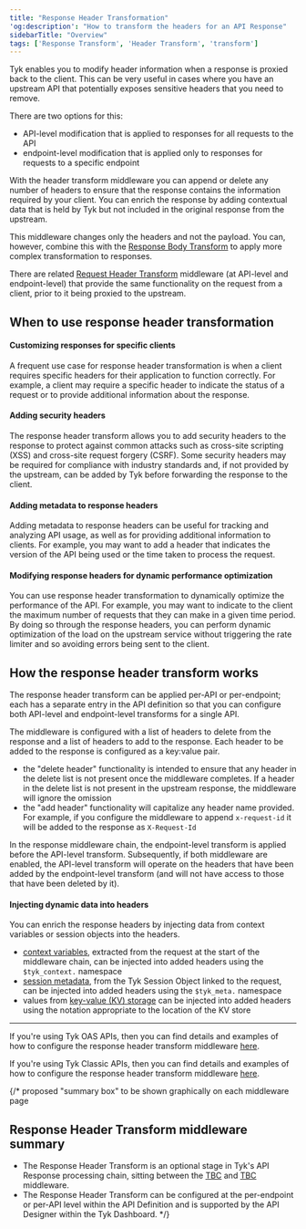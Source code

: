 ```yaml
---
title: "Response Header Transformation"
'og:description': "How to transform the headers for an API Response"
sidebarTitle: "Overview"
tags: ['Response Transform', 'Header Transform', 'transform']
---
```


Tyk enables you to modify header information when a response is proxied back to the client. This can be very useful in cases where you have an upstream API that potentially exposes sensitive headers that you need to remove.

There are two options for this:
- API-level modification that is applied to responses for all requests to the API
- endpoint-level modification that is applied only to responses for requests to a specific endpoint

With the header transform middleware you can append or delete any number of headers to ensure that the response contains the information required by your client. You can enrich the response by adding contextual data that is held by Tyk but not included in the original response from the upstream.

This middleware changes only the headers and not the payload. You can, however, combine this with the [Response Body Transform](/5.6/advanced-configuration/transform-traffic/response-body) to apply more complex transformation to responses.

There are related [Request Header Transform](/5.6/transform-traffic/request-headers) middleware (at API-level and endpoint-level) that provide the same functionality on the request from a client, prior to it being proxied to the upstream.

## When to use response header transformation

#### Customizing responses for specific clients

A frequent use case for response header transformation is when a client requires specific headers for their application to function correctly. For example, a client may require a specific header to indicate the status of a request or to provide additional information about the response.

#### Adding security headers

The response header transform allows you to add security headers to the response to protect against common attacks such as cross-site scripting (XSS) and cross-site request forgery (CSRF). Some security headers may be required for compliance with industry standards and, if not provided by the upstream, can be added by Tyk before forwarding the response to the client.

#### Adding metadata to response headers

Adding metadata to response headers can be useful for tracking and analyzing API usage, as well as for providing additional information to clients. For example, you may want to add a header that indicates the version of the API being used or the time taken to process the request.

#### Modifying response headers for dynamic performance optimization

You can use response header transformation to dynamically optimize the performance of the API. For example, you may want to indicate to the client the maximum number of requests that they can make in a given time period. By doing so through the response headers, you can perform dynamic optimization of the load on the upstream service without triggering the rate limiter and so avoiding errors being sent to the client.

## How the response header transform works

The response header transform can be applied per-API or per-endpoint; each has a separate entry in the API definition so that you can configure both API-level and endpoint-level transforms for a single API.

The middleware is configured with a list of headers to delete from the response and a list of headers to add to the response. Each header to be added to the response is configured as a key:value pair.
- the "delete header" functionality is intended to ensure that any header in the delete list is not present once the middleware completes. If a header in the delete list is not present in the upstream response, the middleware will ignore the omission
- the "add header" functionality will capitalize any header name provided. For example, if you configure the middleware to append `x-request-id` it will be added to the response as `X-Request-Id`

In the response middleware chain, the endpoint-level transform is applied before the API-level transform. Subsequently, if both middleware are enabled, the API-level transform will operate on the headers that have been added by the endpoint-level transform (and will not have access to those that have been deleted by it).

#### Injecting dynamic data into headers

You can enrich the response headers by injecting data from context variables or session objects into the headers.
- [context variables](/5.6/context-variables), extracted from the request at the start of the middleware chain, can be injected into added headers using the `$tyk_context.` namespace
- [session metadata](/5.6/getting-started/key-concepts/session-meta-data), from the Tyk Session Object linked to the request, can be injected into added headers using the `$tyk_meta.` namespace
- values from [key-value (KV) storage](/5.6/tyk-configuration-reference/kv-store#transformation-middleware) can be injected into added headers using the notation appropriate to the location of the KV store

<hr />

If you're using Tyk OAS APIs, then you can find details and examples of how to configure the response header transform middleware [here](/5.6/product-stack/tyk-gateway/middleware/response-header-tyk-oas).

If you're using Tyk Classic APIs, then you can find details and examples of how to configure the response header transform middleware [here](/5.6/product-stack/tyk-gateway/middleware/response-header-tyk-classic).

{/* proposed "summary box" to be shown graphically on each middleware page
 ## Response Header Transform middleware summary
  - The Response Header Transform is an optional stage in Tyk's API Response processing chain, sitting between the [TBC]() and [TBC]() middleware.
  - The Response Header Transform can be configured at the per-endpoint or per-API level within the API Definition and is supported by the API Designer within the Tyk Dashboard. */}